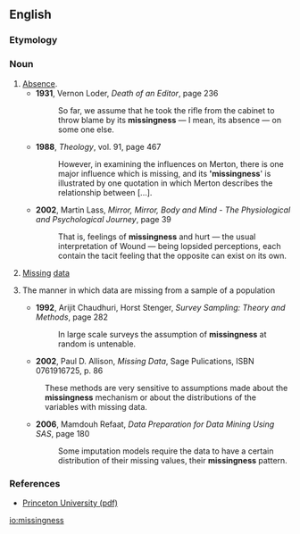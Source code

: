 ==English==

===Etymology===
{{suffix|missing|ness}}

===Noun===
{{en-noun|-}}
# [[absence|Absence]].
#*'''1931''', Vernon Loder, ''Death of an Editor'', page 236
#*:So far, we assume that he took the rifle from the cabinet to throw blame by its '''missingness''' — I mean, its absence — on some one else. 
#*'''1988''', ''Theology'', vol. 91, page 467
#*: However, in examining the influences on Merton, there is one major influence which is missing, and its ''''missingness'''' is illustrated by one quotation in which Merton describes the relationship between [...].
#*'''2002''', Martin Lass, ''Mirror, Mirror, Body and Mind - The Physiological and Psychological Journey'', page 39
#*:That is, feelings of '''missingness''' and hurt — the usual interpretation of Wound — being lopsided perceptions, each contain the tacit feeling that the opposite can exist on its own.
# [[missing|Missing]] [[data]]
# {{context|statistics|lang=en}} The manner in which data are missing from a sample of a population
#*'''1992''', Arijit Chaudhuri, Horst Stenger, ''Survey Sampling: Theory and Methods'', page 282
#*:In large scale surveys the assumption of '''missingness''' at random is untenable.
#*'''2002''', Paul D. Allison, ''Missing Data'', Sage Pulications, ISBN 0761916725, p. 86
#:These methods are very sensitive to assumptions made about the '''missingness''' mechanism or about the distributions of the variables with missing data.
#*'''2006''', Mamdouh Refaat, ''Data Preparation for Data Mining Using SAS'', page 180
#*:Some imputation models require the data to have a certain distribution of their missing values, their '''missingness''' pattern.

===References===
*[http://www.princeton.edu/~slynch/soc504/missingdata.pdf Princeton University (pdf)]

[[io:missingness]]